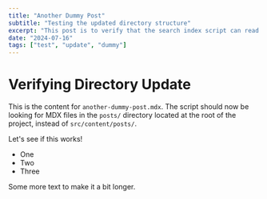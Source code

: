 ```yaml
---
title: "Another Dummy Post"
subtitle: "Testing the updated directory structure"
excerpt: "This post is to verify that the search index script can read from the new 'posts/' directory at the root."
date: "2024-07-16"
tags: ["test", "update", "dummy"]
---
```


# Verifying Directory Update

This is the content for `another-dummy-post.mdx`.
The script should now be looking for MDX files in the `posts/` directory located at the root of the project, instead of `src/content/posts/`.

Let's see if this works!
- One
- Two
- Three

Some more text to make it a bit longer.
